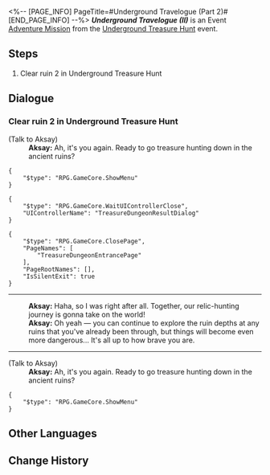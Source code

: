<%-- [PAGE_INFO]
PageTitle=#Underground Travelogue (Part 2)#
[END_PAGE_INFO] --%>
{{Stub|Dialogue.}}
{{Mission Infobox
|id            = 8012102
|title         = Underground Travelogue (II)
|image         = <!--Mission Underground Travelogue (Part 2).png-->
|type          = Adventure
|event_name    = Underground Treasure Hunt
|chapter       = 
|requirements  = [[Adventure Mission]] ''[[Underground Travelogue (I)]]'' completed
|summary       = <!--official mission summary from Fate's Atlas-->
|characters    = Aksay; Trailblazer
|startLocation = [[Jarilo-VI]] - [[Great Mine]]
|world         = Jarilo-VI
|area          = Great Mine
|prev          = Underground Travelogue (I)
|next          = Underground Travelogue (III)
|rewards       = Credit*10,000
}}
'''''Underground Travelogue (II)''''' is an Event [[Adventure Mission]] from the [[Underground Treasure Hunt]] event.

==Steps==
# Clear ruin 2 in Underground Treasure Hunt

<!--
==Gameplay Notes==

--><!--
==Trial Character==

-->
==Dialogue==
{{Stub Dialogue}}
===Clear ruin 2 in Underground Treasure Hunt{{subst:void|<!--801210201-->}}===
{{Mission Description|type=adventure|location=Great Mine|Aksay has excavated a new ancient ruin. Continue your treasure hunting journey!}}
{{Dialogue Start}}

;(Talk to Aksay)
:'''Aksay:''' Ah, it's you again. Ready to go treasure hunting down in the ancient ruins?
<pre>{
	"$type": "RPG.GameCore.ShowMenu"
}</pre>
<pre>{
	"$type": "RPG.GameCore.WaitUIControllerClose",
	"UIControllerName": "TreasureDungeonResultDialog"
}</pre>
<pre>{
	"$type": "RPG.GameCore.ClosePage",
	"PageNames": [
		"TreasureDungeonEntrancePage"
	],
	"PageRootNames": [],
	"IsSilentExit": true
}</pre>
:<!--0.5-second delay-->
----
:'''Aksay:''' Haha, so I was right after all. Together, our relic-hunting journey is gonna take on the world!
:'''Aksay:''' Oh yeah &mdash; you can continue to explore the ruin depths at any ruins that you've already been through, but things will become even more dangerous... It's all up to how brave you are.
----

;(Talk to Aksay)
:'''Aksay:''' Ah, it's you again. Ready to go treasure hunting down in the ancient ruins?
<pre>{
	"$type": "RPG.GameCore.ShowMenu"
}</pre>
{{Dialogue End}}

==Other Languages==
{{Other Languages
|en   = Underground Travelogue (II)
|zhs  = 地城游记•其二
|zht  = 地城遊記•其二
|ja   = 地下遺跡探遊記・二
|ko   = 지하 여행기•2
|es   = Diario de un viaje subterráneo&nbsp;II
|fr   = Voyage au centre de la terre (II)
|ru   = Путевые записки из-под земли II
|th   = บันทึกการเดินทางในเมืองใต้ดิน 2
|vi   = Du Ký Thành Ngầm 2
|de   = Untergrund-Reisebericht (Teil 2)
|id   = Catatan Perjalanan Bawah Tanah (Bagian 2)
|pt   = Diário de Viagem do Subterrâneo (II)
}}

==Change History==
{{Change History|1.2}}
